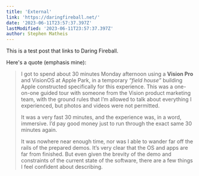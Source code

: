 ```yaml
---
title: 'External'
link: 'https://daringfireball.net/'
date: '2023-06-11T23:57:37.397Z'
lastModified: '2023-06-11T23:57:37.397Z'
author: Stephen Matheis
---
```


This is a test post that links to Daring Fireball.

Here's a quote (emphasis mine):

> I got to spend about 30 minutes Monday afternoon using a **Vision Pro** and VisionOS at Apple Park, in a temporary _“field house”_ building Apple constructed specifically for this experience. This was a one-on-one guided tour with someone from the Vision product marketing team, with the ground rules that I’m allowed to talk about everything I experienced, but photos and videos were not permitted.
>
> It was a very fast 30 minutes, and the experience was, in a word, immersive. I’d pay good money just to run through the exact same 30 minutes again.
>
> It was nowhere near enough time, nor was I able to wander far off the rails of the prepared demos. It’s very clear that the OS and apps are far from finished. But even given the brevity of the demo and constraints of the current state of the software, there are a few things I feel confident about describing.
